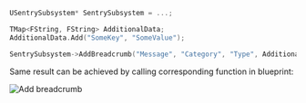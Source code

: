 ```cpp
USentrySubsystem* SentrySubsystem = ...;

TMap<FString, FString> AdditionalData;
AdditionalData.Add("SomeKey", "SomeValue");

SentrySubsystem->AddBreadcrumb("Message", "Category", "Type", AdditionalData, ESentryLevel::Info);
```

Same result can be achieved by calling corresponding function in blueprint:

![Add breadcrumb](ureal_breadcrumb.png)
